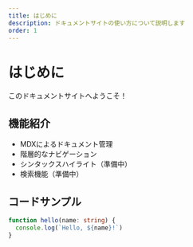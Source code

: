 ```yaml
---
title: はじめに
description: ドキュメントサイトの使い方について説明します
order: 1
---
```


# はじめに

このドキュメントサイトへようこそ！

## 機能紹介

- MDXによるドキュメント管理
- 階層的なナビゲーション
- シンタックスハイライト（準備中）
- 検索機能（準備中）

## コードサンプル

```typescript
function hello(name: string) {
  console.log(`Hello, ${name}!`)
}
``` 
